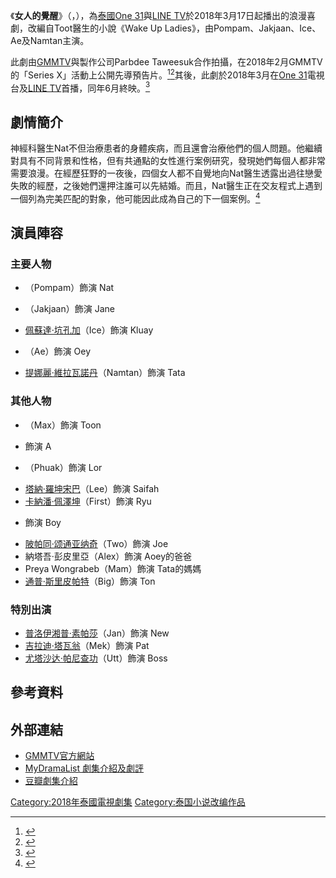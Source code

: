{{Infobox Television
| show_name     = 女人的覺醒
| original_name = {{lang|th|Wake Up ชะนี The Series}}
| image         = [[File:Wake_Up_Ladies.png|250px]]
| caption       = 
| show_name_2   = 
| genre         = 浪漫喜劇<br>劇情
| format        = 
| based_on      = Toot醫生《Wake Up Ladies》
| creator       = 
| developer     = 
| writer        = 
| director      = Rangsima Mathipornwanich
| starring      = {{link-en|尼替·柴契塔通|Niti Chaichitathorn}}<br>Akhamsiri Suwanasuk<br>[[佩蘇達·坑孔加|佩蘇達·坑孔加]]<br>{{link-th|瑪妮拉·坎姆雯|มณีรัตน์ คำอ้วน}}<br>[[提娜麗·維拉瓦諾丹|提娜麗·維拉瓦諾丹]]
| theme_music_composer = 
| opentheme            = 
| endtheme             = 
| composer             = 
| country       = {{THA}}
| location      = {{THA}}
| language      = [[泰語|泰語]]
| num_episodes  = 13
| runtime       = 43 - 51 分鐘
| company       = [[GMMTV|GMMTV]]<br>Parbdee Taweesuk
| producer      = 
| channel       = [[One_31|One 31]]<br>[[LINE_TV|LINE TV]]
| first_run     = {{THA}}
| first_aired   = {{Start date|2018|3|17}}
| last_aired    = {{End date|2018|6|16}}
| related       = 
| preceded_by   = 
| followed_by   = [[女人的覺醒：非常複雜|女人的覺醒：非常複雜]]
| website       = https://www.gmm25.com/shows_detail.html?id=638
| production_website = 
}}
《'''女人的覺醒'''》（{{lang-th|'''Wake Up ชะนี The Series'''}}，{{lang-en|Wake Up Ladies The Series}}），為[[泰國|泰國]][[One_31|One 31]]與[[LINE_TV|LINE TV]]於2018年3月17日起播出的浪漫喜劇，改編自Toot醫生的小說《Wake Up Ladies》，由Pompam、Jakjaan、Ice、Ae及Namtan主演。

此劇由[[GMMTV|GMMTV]]與製作公司Parbdee Taweesuk合作拍攝，在2018年2月GMMTV的「Series X」活動上公開先導預告片。<ref>{{cite web |title=GMMTV SERIES X เปิดตัวซีรีส์สุดปังปี 2018 ทัพนักแสดงกว่า 80 ชีวิต |url=https://www.sanook.com/movie/75373/ |website=sanook.com |publisher=Sanook.com |accessdate=2020-06-21 |language=th |date=2018-02-02 |archive-date=2020-11-03 |archive-url=https://web.archive.org/web/20201103192742/https://www.sanook.com/movie/75373/ |dead-url=no }}</ref><ref>{{cite web |title="จีเอ็มเอ็มทีวี" ยกขบวนนักแสดงเปิดตัว "GMMTV SERIES X" ปี 2018 สุดปัง!!! |url=https://mgronline.com/drama/detail/9610000010827 |website=mgronline.com |publisher=Mgronline |accessdate=2020-06-21 |language=th |date=01-02-2018 |archive-date=2020-12-10 |archive-url=https://web.archive.org/web/20201210195850/https://mgronline.com/drama/detail/9610000010827 |dead-url=no }}</ref>其後，此劇於2018年3月在[[One_31|One 31]]電視台及[[LINE_TV|LINE TV]]首播，同年6月終映。<ref>{{cite web |title="จั๊กจั่น-ไอซ์-เอ๋-น้ำตาล" ประชันบท "ป๋อมแป๋ม" เตรียมฟินฮาน้ำตาเล็ด!!!ใน "Wake Up ชะนี The Series" เริ่ม 17 มี.ค.นี้ |url=https://www.ryt9.com/s/prg/2796007 |website=ryt9.com |publisher=RYT9 |accessdate=2020-06-25 |language=Th |date=07-03-2018 |archive-date=2020-06-26 |archive-url=https://web.archive.org/web/20200626182318/https://www.ryt9.com/s/prg/2796007 |dead-url=no }}</ref>

== 劇情簡介 ==
神經科醫生Nat不但治療患者的身體疾病，而且還會治療他們的個人問題。他繼續對具有不同背景和性格，但有共通點的女性進行案例研究，發現她們每個人都非常需要浪漫。在經歷狂野的一夜後，四個女人都不自覺地向Nat醫生透露出過往戀愛失敗的經歷，之後她們還押注誰可以先結婚。而且，Nat醫生正在交友程式上遇到一個列為完美匹配的對象，他可能因此成為自己的下一個案例。<ref>{{cite web|title=Synopsis|url=https://mydramalist.com/28504-wake-up-the-series|website=MyDramaList|language=en|date=2018|access-date=2020-12-06|archive-date=2020-11-01|archive-url=https://web.archive.org/web/20201101130458/https://mydramalist.com/28504-wake-up-the-series|dead-url=no}}</ref>

== 演員陣容 ==
{{small|註：括號內的演員姓名為小名。}}
=== 主要人物 ===
* {{link-en|尼替·柴契塔通|Niti Chaichitathorn}}（Pompam）飾演 Nat
* {{link-th|Akhamsiri Suwanasuk|อคัมย์สิริ สุวรรณศุข}}（Jakjaan）飾演 Jane
* [[佩蘇達·坑孔加|佩蘇達·坑孔加]]（Ice）飾演 Kluay
* {{link-th|瑪妮拉·坎姆雯|มณีรัตน์ คำอ้วน}}（Ae）飾演 Oey
* [[提娜麗·維拉瓦諾丹|提娜麗·維拉瓦諾丹]]（Namtan）飾演 Tata

=== 其他人物 ===
* {{link-th|努塔吾·詹瑪納|ณัฐวุฒิ เจนมานะ}}（Max）飾演 Toon
* {{link-en|Joey Boy|Joey Boy}} 飾演 A
* {{link-th|彭沙通·中威拉|พงศธร จงวิลาส}}（Phuak）飾演 Lor
* [[塔納·羅坤宋巴|塔納·羅坤宋巴]]（Lee）飾演 Saifah
* [[卡納潘·佩澤坤|卡納潘·佩澤坤]]（First）飾演 Ryu
* {{link-th|本傑明·約瑟·沃爾尼|เบนจามิน โจเซฟ วาร์นี}} 飾演 Boy
* [[陂帕同·颂通亚纳奇|陂帕同·颂通亚纳奇]]（Two）飾演 Joe
* 納塔吾·彭皮里亞（Alex）飾演 Aoey的爸爸
* Preya Wongrabeb（Mam）飾演 Tata的媽媽
* [[通普·斯里皮帕特|通普·斯里皮帕特]]（Big）飾演 Ton

=== 特別出演 ===
* [[普洛伊湘普·素帕莎|普洛伊湘普·素帕莎]]（Jan）飾演 New
* [[吉拉迪·塔瓦翁|吉拉迪·塔瓦翁]]（Mek）飾演 Pat
* [[尤塔沙达·帕尼查功|尤塔沙达·帕尼查功]]（Utt）飾演 Boss

== 參考資料 ==
{{reflist}}

== 外部連結 ==
* [https://www.gmm25.com/shows_detail.html?id=638 GMMTV官方網站] {{Wayback|url=https://www.gmm25.com/shows_detail.html?id=638 |date=20200625074046 }}{{th}}
* [https://mydramalist.com/28504-wake-up-the-series MyDramaList 劇集介紹及劇評] {{Wayback|url=https://mydramalist.com/28504-wake-up-the-series |date=20201101130458 }}{{en}}
* [https://movie.douban.com/subject/30263700/ 豆瓣劇集介紹] {{Wayback|url=https://movie.douban.com/subject/30263700/ |date=20211213025632 }}{{zh}}

{{GMMTV電視劇系列}}
[[Category:2018年泰國電視劇集|Category:2018年泰國電視劇集]]
[[Category:泰国小说改编作品|Category:泰国小说改编作品]]